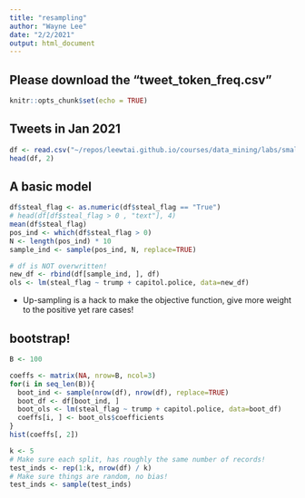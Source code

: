 ```yaml
---
title: "resampling"
author: "Wayne Lee"
date: "2/2/2021"
output: html_document
---
```


## Please download the "tweet_token_freq.csv"

```r
knitr::opts_chunk$set(echo = TRUE)
```

## Tweets in Jan 2021

```r
df <- read.csv("~/repos/leewtai.github.io/courses/data_mining/labs/small_non_retweets_dc_inaug_steal.csv")
head(df, 2)
```

## A basic model

```r
df$steal_flag <- as.numeric(df$steal_flag == "True")
# head(df[df$steal_flag > 0 , "text"], 4)
mean(df$steal_flag)
pos_ind <- which(df$steal_flag > 0)
N <- length(pos_ind) * 10
sample_ind <- sample(pos_ind, N, replace=TRUE)

# df is NOT overwritten!
new_df <- rbind(df[sample_ind, ], df)
ols <- lm(steal_flag ~ trump + capitol.police, data=new_df)
```

- Up-sampling is a hack to make the objective function, give more weight to the positive yet rare cases!

## bootstrap!

```r
B <- 100

coeffs <- matrix(NA, nrow=B, ncol=3)
for(i in seq_len(B)){
  boot_ind <- sample(nrow(df), nrow(df), replace=TRUE)
  boot_df <- df[boot_ind, ]
  boot_ols <- lm(steal_flag ~ trump + capitol.police, data=boot_df)
  coeffs[i, ] <- boot_ols$coefficients
}
hist(coeffs[, 2])
```

```r
k <- 5
# Make sure each split, has roughly the same number of records!
test_inds <- rep(1:k, nrow(df) / k)
# Make sure things are random, no bias!
test_inds <- sample(test_inds)

```